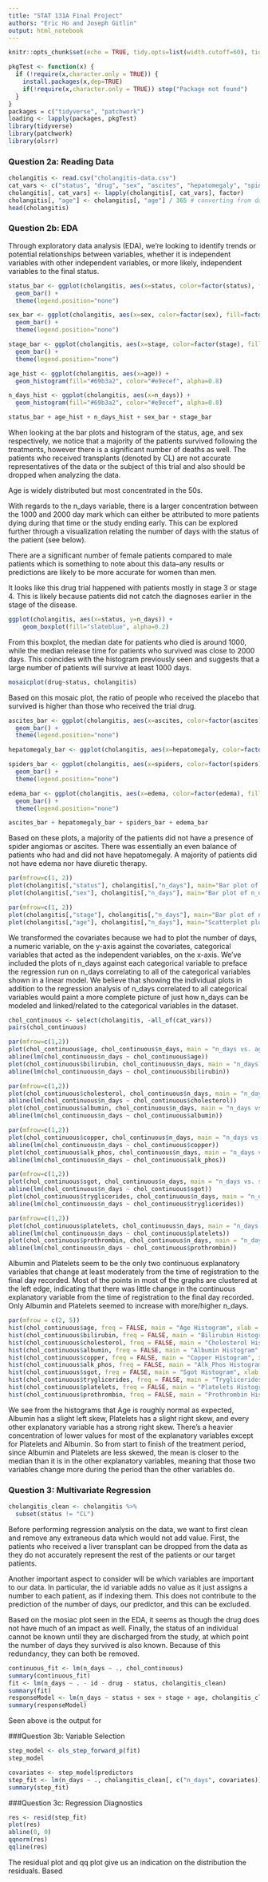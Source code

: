 ```yaml
---
title: "STAT 131A Final Project"
authors: "Eric Ho and Joseph Gitlin"
output: html_notebook
---
```


```r
knitr::opts_chunk$set(echo = TRUE, tidy.opts=list(width.cutoff=60), tidy=TRUE)
```


```r
pkgTest <- function(x) {
  if (!require(x,character.only = TRUE)) {
    install.packages(x,dep=TRUE)
    if(!require(x,character.only = TRUE)) stop("Package not found")
  }
}
packages = c("tidyverse", "patchwork")
loading <- lapply(packages, pkgTest)
library(tidyverse)
library(patchwork)
library(olsrr)
```

### Question 2a: Reading Data

```r
cholangitis <- read.csv("cholangitis-data.csv")
cat_vars <- c("status", "drug", "sex", "ascites", "hepatomegaly", "spiders", "edema", "stage")
cholangitis[, cat_vars] <- lapply(cholangitis[, cat_vars], factor)
cholangitis[, "age"] <- cholangitis[, "age"] / 365 # converting from days to years
head(cholangitis)
```

### Question 2b: EDA

Through exploratory data analysis (EDA), we're looking to identify trends or potential relationships between variables, whether it is independent variables with other independent variables, or more likely, independent variables to the final status. 

```r
status_bar <- ggplot(cholangitis, aes(x=status, color=factor(status), fill=factor(status))) +
  geom_bar() +
  theme(legend.position="none")

sex_bar <- ggplot(cholangitis, aes(x=sex, color=factor(sex), fill=factor(sex))) +
  geom_bar() + 
  theme(legend.position="none")

stage_bar <- ggplot(cholangitis, aes(x=stage, color=factor(stage), fill=factor(stage))) +
  geom_bar() + 
  theme(legend.position="none")

age_hist <- ggplot(cholangitis, aes(x=age)) +
  geom_histogram(fill="#69b3a2", color="#e9ecef", alpha=0.8)

n_days_hist <- ggplot(cholangitis, aes(x=n_days)) +
  geom_histogram(fill="#69b3a2", color="#e9ecef", alpha=0.8)

status_bar + age_hist + n_days_hist + sex_bar + stage_bar
```

When looking at the bar plots and histogram of the status, age, and sex respectively, we notice that a majority of the patients survived following the treatments, however there is a significant number of deaths as well. The patients who received transplants (denoted by CL) are not accurate representatives of the data or the subject of this trial and also should be dropped when analyzing the data. 

Age is widely distributed but most concentrated in the 50s. 

With regards to the n_days variable, there is a larger concentration between the 1000 and 2000 day mark which can either be attributed to more patients dying during that time or the study ending early. This can be explored further through a visualization relating the number of days with the status of the patient (see below).

There are a significant number of female patients compared to male patients which is something to note about this data--any results or predictions are likely to be more accurate for women than men. 

It looks like this drug trial happened with patients mostly in stage 3 or stage 4. This is likely because patients did not catch the diagnoses earlier in the stage of the disease. 

```r
ggplot(cholangitis, aes(x=status, y=n_days)) + 
    geom_boxplot(fill="slateblue", alpha=0.2)
```
From this boxplot, the median date for patients who died is around 1000, while the median release time for patients who survived was close to 2000 days. This coincides with the histogram previously seen and suggests that a large number of patients will survive at least 1000 days. 


```r
mosaicplot(drug~status, cholangitis)
```
Based on this mosaic plot, the ratio of people who received the placebo that survived is higher than those who received the trial drug. 

```r
ascites_bar <- ggplot(cholangitis, aes(x=ascites, color=factor(ascites), fill=factor(ascites))) +
  geom_bar() + 
  theme(legend.position="none")

hepatomegaly_bar <- ggplot(cholangitis, aes(x=hepatomegaly, color=factor(hepatomegaly), fill=factor(hepatomegaly))) + geom_bar() + theme(legend.position="none")

spiders_bar <- ggplot(cholangitis, aes(x=spiders, color=factor(spiders), fill=factor(spiders))) +
  geom_bar() + 
  theme(legend.position="none")

edema_bar <- ggplot(cholangitis, aes(x=edema, color=factor(edema), fill=factor(edema))) +
  geom_bar() + 
  theme(legend.position="none")

ascites_bar + hepatomegaly_bar + spiders_bar + edema_bar
```
Based on these plots, a majority of the patients did not have a presence of spider angiomas or ascites. There was essentially an even balance of patients who had and did not have hepatomegaly. A majority of patients did not have edema nor have diuretic therapy.

```r
par(mfrow=c(1, 2))
plot(cholangitis[,"status"], cholangitis[,"n_days"], main="Bar plot of n_days against status", xlab="status", ylab="n_days")
plot(cholangitis[,"sex"], cholangitis[,"n_days"], main="Bar plot of n_days against sex", xlab="status", ylab="n_days")
```
```r
par(mfrow=c(1, 2))
plot(cholangitis[,"stage"], cholangitis[,"n_days"], main="Bar plot of n_days against stage", xlab="status", ylab="n_days")
plot(cholangitis[,"age"], cholangitis[,"n_days"], main="Scatterplot plot of n_days against age", xlab="status", ylab="n_days")
```
We transformed the covariates because we had to plot the number of days, a numeric variable, on the y-axis against the covariates, categorical variables that acted as the independent variables, on the x-axis. We've included the plots of n_days against each categorical variable to preface the regression run on n_days correlating to all of the categorical variables shown in a linear model. We believe that showing the individual plots in addition to the regression analysis of n_days correlated to all categorical variables would paint a more complete picture of just how n_days can be modeled and linked/related to the categorical variables in the dataset.


```r
chol_continuous <- select(cholangitis, -all_of(cat_vars))
pairs(chol_continuous)
```
```r
par(mfrow=c(1,2))
plot(chol_continuous$age, chol_continuous$n_days, main = "n_days vs. age", xlab = "age", ylab = "n_days")
abline(lm(chol_continuous$n_days ~ chol_continuous$age))
plot(chol_continuous$bilirubin, chol_continuous$n_days, main = "n_days vs. bilirubin", xlab = "bilirubin", ylab = "n_days")
abline(lm(chol_continuous$n_days ~ chol_continuous$bilirubin))
```
```r
par(mfrow=c(1,2))
plot(chol_continuous$cholesterol, chol_continuous$n_days, main = "n_days vs. cholesterol", xlab = "cholesterol", ylab = "n_days")
abline(lm(chol_continuous$n_days ~ chol_continuous$cholesterol))
plot(chol_continuous$albumin, chol_continuous$n_days, main = "n_days vs. albumin", xlab = "albumin", ylab = "n_days")
abline(lm(chol_continuous$n_days ~ chol_continuous$albumin))
```
```r
par(mfrow=c(1,2))
plot(chol_continuous$copper, chol_continuous$n_days, main = "n_days vs. copper", xlab = "copper", ylab = "n_days")
abline(lm(chol_continuous$n_days ~ chol_continuous$copper))
plot(chol_continuous$alk_phos, chol_continuous$n_days, main = "n_days vs. alk_phos", xlab = "alk_phos", ylab = "n_days")
abline(lm(chol_continuous$n_days ~ chol_continuous$alk_phos))
```
```r
par(mfrow=c(1,2))
plot(chol_continuous$sgot, chol_continuous$n_days, main = "n_days vs. sgot", xlab = "sgot", ylab = "n_days")
abline(lm(chol_continuous$n_days ~ chol_continuous$sgot))
plot(chol_continuous$tryglicerides, chol_continuous$n_days, main = "n_days vs. tryglicerides", xlab = "tryglicerides", ylab = "n_days")
abline(lm(chol_continuous$n_days ~ chol_continuous$tryglicerides))
```
```r
par(mfrow=c(1,2))
plot(chol_continuous$platelets, chol_continuous$n_days, main = "n_days vs. platelets", xlab = "platelets", ylab = "n_days")
abline(lm(chol_continuous$n_days ~ chol_continuous$platelets))
plot(chol_continuous$prothrombin, chol_continuous$n_days, main = "n_days vs. prothrombin", xlab = "prothrombin", ylab = "n_days")
abline(lm(chol_continuous$n_days ~ chol_continuous$prothrombin))
```
Albumin and Platelets seem to be the only two continuous explanatory variables that change at least moderately from the time of registration to the final day recorded. Most of the points in most of the graphs are clustered at the left edge, indicating that there was little change in the continuous explanatory variable from the time of registration to the final day recorded. Only Albumin and Platelets seemed to increase with more/higher n_days.

```r
par(mfrow = c(2, 5))
hist(chol_continuous$age, freq = FALSE, main = "Age Histogram", xlab = "Age")
hist(chol_continuous$bilirubin, freq = FALSE, main = "Bilirubin Histogram", xlab = "Bilirubin")
hist(chol_continuous$cholesterol, freq = FALSE, main = "Cholesterol Histogram", xlab = "Cholesterol")
hist(chol_continuous$albumin, freq = FALSE, main = "Albumin Histogram", xlab = "Albumin")
hist(chol_continuous$copper, freq = FALSE, main = "Copper Histogram", xlab = "Copper")
hist(chol_continuous$alk_phos, freq = FALSE, main = "Alk_Phos Histogram", xlab = "Alk_Phos")
hist(chol_continuous$sgot, freq = FALSE, main = "Sgot Histogram", xlab = "Sgot")
hist(chol_continuous$tryglicerides, freq = FALSE, main = "Tryglicerides Histogram", xlab = "Tryglicerides")
hist(chol_continuous$platelets, freq = FALSE, main = "Platelets Histogram", xlab = "Platelets")
hist(chol_continuous$prothrombin, freq = FALSE, main = "Prothrombin Histogram", xlab = "Prothrombin")
```
We see from the histograms that Age is roughly normal as expected, Albumin has a slight left skew, Platelets has a slight right skew, and every other explanatory variable has a strong right skew. There's a heavier concentration of lower values for most of the explanatory variables except for Platelets and Albumin. So from start to finish of the treatment period, since Albumin and Platelets are less skewed, the mean is closer to the median than it is in the other explanatory variables, meaning that those two variables change more during the period than the other variables do.

### Question 3: Multivariate Regression

```r
cholangitis_clean <- cholangitis %>% 
  subset(status != "CL")
```
Before performing regression analysis on the data, we want to first clean and remove any extraneous data which would not add value. First, the patients who received a liver transplant can be dropped from the data as they do not accurately represent the rest of the patients or our target patients.

Another important aspect to consider will be which variables are important to our data. In particular, the id variable adds no value as it just assigns a number to each patient, as if indexing them. This does not contribute to the prediction of the number of days, our predictor, and this can be excluded. 

Based on the mosiac plot seen in the EDA, it seems as though the drug does not have much of an impact as well. Finally, the status of an individual cannot be known until they are discharged from the study, at which point the number of days they survived is also known. Because of this redundancy, they can both be removed.


```r
continuous_fit <- lm(n_days ~ ., chol_continuous)
summary(continuous_fit)
fit <- lm(n_days ~ . - id - drug - status, cholangitis_clean)
summary(fit)
responseModel <- lm(n_days ~ status + sex + stage + age, cholangitis_clean)
summary(responseModel)
```

Seen above is the output for

###Question 3b: Variable Selection
```r
step_model <- ols_step_forward_p(fit)
step_model
```

```r
covariates <- step_model$predictors
step_fit <- lm(n_days ~ ., cholangitis_clean[, c("n_days", covariates)])
summary(step_fit)
```

###Question 3c: Regression Diagnostics
```r
res <- resid(step_fit)
plot(res)
abline(0, 0)
qqnorm(res)
qqline(res)
```

The residual plot and qq plot give us an indication on the distribution the residuals. Based 

